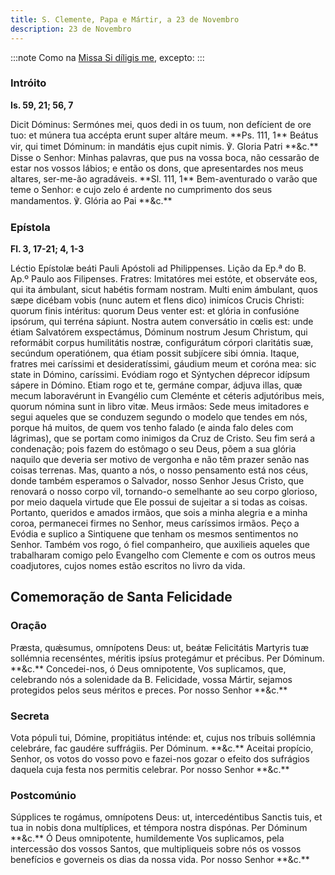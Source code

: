 ```yaml
---
title: S. Clemente, Papa e Mártir, a 23 de Novembro
description: 23 de Novembro
---
```


:::note
Como na [Missa Si díligis me](/missal/comum/sumospontifices), excepto:
:::

### Intróito

**Is. 59, 21; 56, 7**

<div class="side-by-side not-content">
  <span>
    Dicit Dóminus: Sermónes mei, quos dedi in os tuum, non defícient de ore tuo:
    et múnera tua accépta erunt super altáre meum. **Ps. 111, 1** Beátus vir,
    qui timet Dóminum: in mandátis ejus cupit nimis. ℣. Gloria Patri **&c.**
  </span>
  <span>
    Disse o Senhor: Minhas palavras, que pus na vossa boca, não cessarão de
    estar nos vossos lábios; e então os dons, que apresentardes nos meus
    altares, ser-me-ão agradáveis. **Sl. 111, 1** Bem-aventurado o varão que
    teme o Senhor: e cujo zelo é ardente no cumprimento dos seus mandamentos. ℣.
    Glória ao Pai **&c.**
  </span>
</div>

### Epístola

**Fl. 3, 17-21; 4, 1-3**

<div class="side-by-side not-content">
  <span>
    Léctio Epístolæ beáti Pauli Apóstoli ad Philippenses.
  </span>
  <span>
    Lição da Ep.ª do B. Ap.º Paulo aos Filipenses.
  </span>
  <span>
    Fratres: Imitatóres mei estóte, et observáte eos, qui ita ámbulant, sicut
    habétis formam nostram. Multi enim ámbulant, quos sæpe dicébam vobis (nunc
    autem et flens dico) inimícos Crucis Christi: quorum finis intéritus: quorum
    Deus venter est: et glória in confusióne ipsórum, qui terréna sápiunt.
    Nostra autem conversátio in cœlis est: unde étiam Salvatórem exspectámus,
    Dóminum nostrum Jesum Christum, qui reformábit corpus humilitátis nostræ,
    configurátum córpori claritátis suæ, secúndum operatiónem, qua étiam possit
    subjícere sibi ómnia. Itaque, fratres mei caríssimi et desideratíssimi,
    gáudium meum et coróna mea: sic state in Dómino, caríssimi. Evódiam rogo et
    Sýntychen déprecor idípsum sápere in Dómino. Etiam rogo et te, germáne
    compar, ádjuva illas, quæ mecum laboravérunt in Evangélio cum Cleménte et
    céteris adjutóribus meis, quorum nómina sunt in libro vitæ.
  </span>
  <span>
    Meus irmãos: Sede meus imitadores e segui aqueles que se conduzem segundo o
    modelo que tendes em nós, porque há muitos, de quem vos tenho falado (e
    ainda falo deles com lágrimas), que se portam como inimigos da Cruz de
    Cristo. Seu fim será a condenação; pois fazem do estômago o seu Deus, põem a
    sua glória naquilo que deveria ser motivo de vergonha e não têm prazer senão
    nas coisas terrenas. Mas, quanto a nós, o nosso pensamento está nos céus,
    donde também esperamos o Salvador, nosso Senhor Jesus Cristo, que renovará o
    nosso corpo vil, tornando-o semelhante ao seu corpo glorioso, por meio
    daquela virtude que Ele possui de sujeitar a si todas as coisas. Portanto,
    queridos e amados irmãos, que sois a minha alegria e a minha coroa,
    permanecei firmes no Senhor, meus caríssimos irmãos. Peço a Evódia e suplico
    a Sintiquene que tenham os mesmos sentimentos no Senhor. Também vos rogo, ó
    fiel companheiro, que auxilieis aqueles que trabalharam comigo pelo
    Evangelho com Clemente e com os outros meus coadjutores, cujos nomes estão
    escritos no livro da vida.
  </span>
</div>

## Comemoração de Santa Felicidade

### Oração

<div class="side-by-side not-content">
  <span>
    Præsta, quǽsumus, omnípotens Deus: ut, beátæ Felicitátis Martyris tuæ
    sollémnia recenséntes, méritis ipsíus protegámur et précibus. Per Dóminum.
    **&c.**
  </span>
  <span>
    Concedei-nos, ó Deus omnipotente, Vos suplicamos, que, celebrando nós a
    solenidade da B. Felicidade, vossa Mártir, sejamos protegidos pelos seus
    méritos e preces. Por nosso Senhor **&c.**
  </span>
</div>

### Secreta

<div class="side-by-side not-content">
  <span>
    Vota pópuli tui, Dómine, propitiátus inténde: et, cujus nos tríbuis
    sollémnia celebráre, fac gaudére suffrágiis. Per Dóminum. **&c.**
  </span>
  <span>
    Aceitai propício, Senhor, os votos do vosso povo e fazei-nos gozar o efeito
    dos sufrágios daquela cuja festa nos permitis celebrar. Por nosso Senhor
    **&c.**
  </span>
</div>

### Postcomúnio

<div class="side-by-side not-content">
  <span>
    Súpplices te rogámus, omnípotens Deus: ut, intercedéntibus Sanctis tuis, et
    tua in nobis dona multíplices, et témpora nostra dispónas. Per Dóminum
    **&c.**
  </span>
  <span>
    Ó Deus omnipotente, humildemente Vos suplicamos, pela intercessão dos vossos
    Santos, que multipliqueis sobre nós os vossos benefícios e governeis os dias
    da nossa vida. Por nosso Senhor **&c.**
  </span>
</div>

